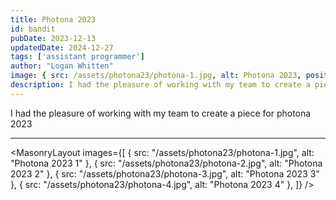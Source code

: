 ```yaml
---
title: Photona 2023
id: bandit
pubDate: 2023-12-13
updatedDate: 2024-12-27
tags: ['assistant programmer']
author: "Logan Whitten"
image: { src: /assets/photona23/photona-1.jpg, alt: Photona 2023, positionx: 30%, positiony: 20%}
description: I had the pleasure of working with my team to create a piece for photona 2023
---
```


I had the pleasure of working with my team to create a piece for photona 2023

---

<MasonryLayout images={[
    { src: "/assets/photona23/photona-1.jpg", alt: "Photona 2023 1" },
    { src: "/assets/photona23/photona-2.jpg", alt: "Photona 2023 2" },
    { src: "/assets/photona23/photona-3.jpg", alt: "Photona 2023 3" },
    { src: "/assets/photona23/photona-4.jpg", alt: "Photona 2023 4" },
]} />

